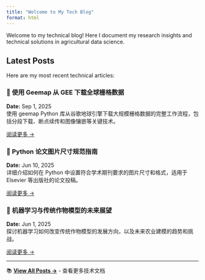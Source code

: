 ```yaml
---
title: "Welcome to My Tech Blog"
format: html
---
```


Welcome to my technical blog! Here I document my research insights and technical solutions in agricultural data science.

## Latest Posts

Here are my most recent technical articles:

### 🚀 使用 Geemap 从 GEE 下载全球栅格数据
**Date:** Sep 1, 2025  
使用 geemap Python 库从谷歌地球引擎下载大规模栅格数据的完整工作流程，包括分段下载、断点续传和图像镶嵌等关键技术。

[阅读更多 →](/posts/2025-9-1-geedownloadimages.html)

### 🔧 Python 论文图片尺寸规范指南
**Date:** Jun 10, 2025  
详细介绍如何在 Python 中设置符合学术期刊要求的图片尺寸和格式，适用于 Elsevier 等出版社的论文投稿。

[阅读更多 →](/posts/2025-6-10-paper_fig_size.html)

### 🌱 机器学习与传统作物模型的未来展望
**Date:** Jun 1, 2025  
探讨机器学习如何改变传统作物模型的发展方向，以及未来农业建模的趋势和挑战。

[阅读更多 →](/posts/2025-6-1-machine_leaning_vs_crop_model.html)

---

📚 **[View All Posts →](/posts/)** - 查看更多技术文档
